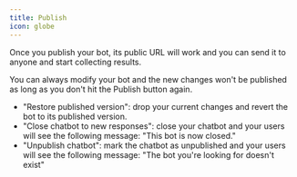 ```yaml
---
title: Publish
icon: globe
---
```


Once you publish your bot, its public URL will work and you can send it to anyone and start collecting results.

You can always modify your bot and the new changes won't be published as long as you don't hit the Publish button again.

- "Restore published version": drop your current changes and revert the bot to its published version.
- "Close chatbot to new responses": close your chatbot and your users will see the following message: "This bot is now closed."
- "Unpublish chatbot": mark the chatbot as unpublished and your users will see the following message: "The bot you're looking for doesn't exist"
